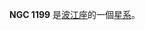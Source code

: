 {{NGCInfoBox|NGCID=NGC 1199|發現者=弗里德里希·威廉·赫歇爾|發現日期=1785年12月30日|其他編號=MCG -3-8-67,HCG 22A|曆元=J2000.0|赤經=3時3分38.4秒
|赤緯=-15°36'48"|星座=波江座|星體=星系|星等=11.4|表面亮度=13|藍等=12.4}}

'''NGC 1199''' 是[[波江座|波江座]]的一個[[星系|星系]]。

{{NGCReference|1199}}
{{Catalogs|NGC=1199}}